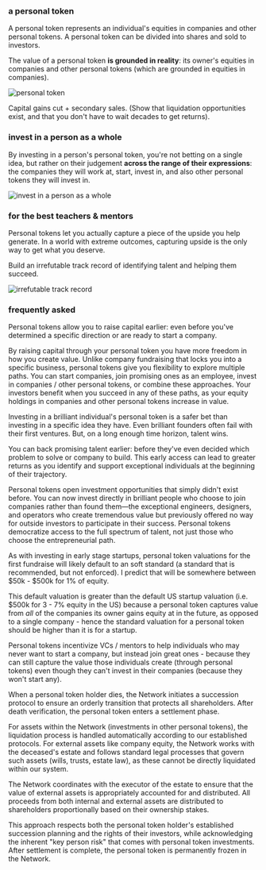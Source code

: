 ### a personal token

A personal token represents an individual's equities in companies and other personal tokens. A personal token can be divided into shares and sold to investors.

<PersonalTokenComp />

The value of a personal token **is grounded in reality**: its owner's
equities in companies and other personal tokens (which are grounded in equities
in companies).

<Image
  src="/images/grounded.png"
  alt="personal token"
  width={248}
  height={-1}
/>

Capital gains cut + secondary sales. (Show that liquidation opportunities exist, and that you don't have to wait decades to get returns).

### invest in a person as a whole

By investing in a person's personal token, you're not betting on a single idea, but rather on their judgement **across the range of their expressions**: the companies they will work at, start, invest in, and also other personal tokens they will invest in.

<Image
  src="/images/range-expression.png"
  alt="invest in a person as a whole"
  width={280}
  height={-1}
/>

### for the best teachers & mentors

Personal tokens let you actually capture a piece of the upside you help generate. In a world with extreme outcomes, capturing upside is the only way to get what you deserve.

Build an irrefutable track record of identifying talent and helping them succeed.

<Image
  src="/images/track-record.png"
  alt="irrefutable track record"
  width={368}
  height={-1}
/>

<EmailCapture />

### frequently asked

<Accordion title="Why raise through personal tokens instead of through a company?">

Personal tokens allow you to raise capital earlier: even before you've determined a specific direction or are ready to start a company.

By raising capital through your personal token you have more freedom in how you create value. Unlike company fundraising that locks you into a specific business, personal tokens give you flexibility to explore multiple paths. You can start companies, join promising ones as an employee, invest in companies / other personal tokens, or combine these approaches. Your investors benefit when you succeed in any of these paths, as your equity holdings in companies and other personal tokens increase in value.

</Accordion>

<Accordion title="Why invest in personal tokens?">

Investing in a brilliant individual's personal token is a safer bet than investing in a specific idea they have. Even brilliant founders often fail with their first ventures. But, on a long enough time horizon, talent wins.

You can back promising talent earlier: before they've even decided which problem to solve or company to build. This early access can lead to greater returns as you identify and support exceptional individuals at the beginning of their trajectory.

Personal tokens open investment opportunities that simply didn't exist before. You can now invest directly in brilliant people who choose to join companies rather than found them—the exceptional engineers, designers, and operators who create tremendous value but previously offered no way for outside investors to participate in their success. Personal tokens democratize access to the full spectrum of talent, not just those who choose the entrepreneurial path.

</Accordion>

<Accordion title="How would a personal token be valued?">
As with investing in early stage startups, personal token valuations for the first fundraise will likely default to an soft standard (a standard that is recommended, but not enforced). I predict that will be somewhere between $50k - $500k for 1% of equity.

This default valuation is greater than the default US startup valuation (i.e. $500k for 3 - 7% equity in the US) because a personal token captures value from _all_ of the companies its owner gains equity at in the future, as opposed to a single company - hence the standard valuation for a personal token should be higher than it is for a startup.

</Accordion>

<Accordion title="What if the personal token holder never starts a company?">
  Personal tokens incentivize VCs / mentors to help individuals who may never
  want to start a company, but instead join great ones - because they can still
  capture the value those individuals create (through personal tokens) even
  though they can't invest in their companies (because they won't start any).
</Accordion>

<Accordion title="What happens when a personal token owner dies?">

When a personal token holder dies, the Network initiates a succession protocol to ensure an orderly transition that protects all shareholders. After death verification, the personal token enters a settlement phase.

For assets within the Network (investments in other personal tokens), the liquidation process is handled automatically according to our established protocols. For external assets like company equity, the Network works with the deceased's estate and follows standard legal processes that govern such assets (wills, trusts, estate law), as these cannot be directly liquidated within our system.

The Network coordinates with the executor of the estate to ensure that the value of external assets is appropriately accounted for and distributed. All proceeds from both internal and external assets are distributed to shareholders proportionally based on their ownership stakes.

This approach respects both the personal token holder's established succession planning and the rights of their investors, while acknowledging the inherent "key person risk" that comes with personal token investments. After settlement is complete, the personal token is permanently frozen in the Network.

</Accordion>
